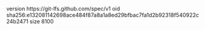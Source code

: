 version https://git-lfs.github.com/spec/v1
oid sha256:e132081142698ace484f87a8a1a8ed29bfbac7fa1d2b92318f540922c24b2471
size 8100
